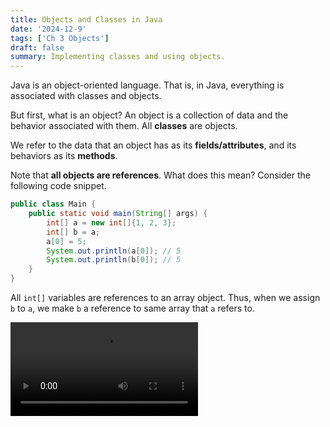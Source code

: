 ```yaml
---
title: Objects and Classes in Java
date: '2024-12-9'
tags: ['Ch 3 Objects']
draft: false
summary: Implementing classes and using objects.
---
```


Java is an object-oriented language. That is, in Java, everything is associated with classes and objects.

But first, what is an object? An object is a collection of data and the behavior associated with them. All **classes** are objects.

We refer to the data that an object has as its **fields/attributes**, and its
behaviors as its **methods**.

Note that **all objects are references**. What does this mean? Consider
the following code snippet.

```java
public class Main {
    public static void main(String[] args) {
        int[] a = new int[]{1, 2, 3};
        int[] b = a;
        a[0] = 5;
        System.out.println(a[0]); // 5
        System.out.println(b[0]); // 5
    }
}
```

All `int[]` variables are references to an array object. Thus, when we assign
`b` to `a`, we make `b` a reference to same array that `a` refers to.

<Video src="objects/ref1.mp4" />

Note that this type of behavior doesn't happen in certain cases.

```java
public class Main {
    public static void main(String[] args) {
        String a = new String("abc");
        String b = a;
        a = a.toUpperCase();
        System.out.println(a); // prints "ABC"
        System.out.println(b); // prints "abc"
    }
}
```

This behavior occurs because **Strings are immutable**. When we do the assignment
`a = a.toUpperCase()`, we are making `a` refer to a new String object.

<video width="960" height="720" controls>
  <source src="/static/videos/objects/ref2.mp4" type="video/mp4" />
</video>

<Video src="objects/ref2.mp4" />

Now, on to classes. To create a class, we first declare it.

```java
class Dog {
    private String name;
    private int age;
}
```

> [!NOTE]
> In Java, we typically declare all **attributes** as being `private`.
> The philosophy behind this will be explained later.

To initialize our fields `name` and `age`, we write a **constructor**.

```java
class Dog {
    private String name;
    private int age;

    public Dog(String name, int age) {
        this.name = name;
        this.age = age;
    }
}
```

The declaration of a constructor method is in the following format:

`public ClassName(parameters)`

Note how we assign variables with the following format:

```
this.var = var;
```

The reason we do it like this is to avoid **variable shadowing**. If we didn't
add the `this` qualifier, Java would assign the given variable to itself.
The `this` keyword tells Java that we are referring to our current object.

Another solution is to give our constructor parameters different values from the
values in the class. Some people write it like this:

```java
class Dog {
    private String name;
    private int age;

    public Dog(String _name, int _age) {
        name = _name;
        age = _age;
    }
}
```

However, it's generally better practice to do it in the first style.

> [!WARNING]
> We **do not** declare our method to be `void`. Why? Because if we declared it void, then
> Java wouldn't be able to distinguish our constructor from a regular method.

We can also write multiple constructors for our class.

```java
class Dog {
    private String name;
    private int age;

    public Dog(String name, int age) {
        this.name = name;
        this.age = age;
    }

    public Dog(int age) {
        this("fido", age);
    }
}
```

In this example, we call our first constructor with the second one. Note how
we use `this(...)``` and not `Dog(...)`. As mentioned earlier, 
the `this`keyword tells Java that we are referring to our current object.
Because we are calling a constructor, we use`this`instead of`Dog`when calling
our constructor. (Also because Java would interpret`Dog` as a normal method)

If we don't write **any** constructor, Java will create a **default no-arguments constructor**.

Writing methods in Java is considerably less nuanced. For the sake of demonstration,
here's a snippet of code demonstrating how methods work.

```java
class Dog {
    private String name;
    private int age;

    public Dog(String name, int age) {
        this.name = name;
        this.age = age;
    }

    public Dog(int age) {
        this("fido", age);
    }

    public void bark() {
        System.out.println("woof");
    }

    public String getName() {
        return name;
    }

    public int getAge() {
        return age;
    }

    public void setAge(int newAge) {
        if (newAge > age) {
            age = newAge;
        }
    }
}

public class Main {
    public static void main(String[] args) {
        Dog dog = new Dog("Doge", 12);
        System.out.println(dog.getName() + " " + dog.getAge()); // "Doge 12"
        dog.bark(); // prints "woof"
    }
}
```

Note the inclusion of the `getName`, `getAge`, and `setAge` methods. These are
known as **getter** and **setter** methods.

The philosophy behind having `private` fields and these methods is that we don't
want other classes changing our current class's attributes. In the example above,
we have some code to make sure the given input is valid. We don't want other
classes modifying our `Dog` class's fields directly, which is why we make it
private.
